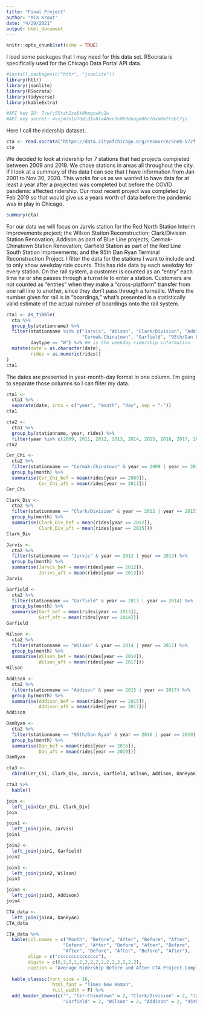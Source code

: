 ```yaml
---
title: "Final Project"
author: "Mia Krout"
date: "4/29/2021"
output: html_document
---
```


```r
knitr::opts_chunk$set(echo = TRUE)
```


I load some packages that I may need for this data set. RSocrata is specifically
used for the Chicago Data Portal API data.
```r
#install.packages(c("httr", "jsonlite"))
library(httr)
library(jsonlite)
library(RSocrata)
library(tidyverse)
library(kableExtra)

#API key ID: 7vwfj55tah2za8t0hmgcwkc2w
#API key secret: 4vxjm7n1v7ddid1vhlx4hvn3v0k9dnagm8hc76xm8m7rsbt7jo
```


Here I call the ridership dataset.
```r
cta <- read.socrata("https://data.cityofchicago.org/resource/5neh-572f.json")
cta
```

We decided to look at ridership for 7 stations that had projects completed between
2009 and 2019. We chose stations in areas all throughout the city. If I look at
a summary of this data I can see that I have information from Jan 2001 to
Nov 30, 2020. This works for us as we wanted to have data for at least a year
after a projected was completed but before the COVID pandemic affected ridership.
Our most recent project was completed by Feb 2019 so that would give us a years 
worth of data before the pandemic was in play in Chicago.
```r
summary(cta)
```
For our data we will focus on Jarvis station for the Red North Station Interim
Improvements project; the Wilson Station Reconstruction; Clark/Division Station
Renovation; Addison as part of Blue Line projects; Cermak-Chinatown Station
Renovation; Garfield Station as part of the Red Line South Station Improvements;
and the 95th Dan Ryan Terminal Reconstruction Project. I filter the data for
the stations I want to include and to only show weekday ride counts. This has 
ride data by each weekday for every station. On the rail system, a customer is 
counted as an "entry" each time he or she passes through a turnstile to enter 
a station.  Customers are not counted as "entries" when they make a 
"cross-platform" transfer from one rail line to another, since they don't pass 
through a turnstile. Where the number given for rail is in "boardings," what's 
presented is a statistically valid estimate of the actual number of boardings 
onto the rail system.
```r
cta1 <- as_tibble(
  cta %>%
  group_by(stationname) %>%
  filter(stationname %in% c("Jarvis", "Wilson", "Clark/Division", "Addison",
                            "Cermak-Chinatown", "Garfield", "95th/Dan Ryan"),
         daytype == "W") %>% #W is the weekday ridership information
  mutate(date = as.character(date),
         rides = as.numeric(rides))
)
cta1
```
The dates are presented in year-month-day format in one column. I'm going to
separate those columns so I can filter my data.
```r
cta1 <- 
  cta1 %>%
  separate(date, into = c("year", "month", "day", sep = "-"))
cta1
```

```r
cta2 <- 
  cta1 %>%
  group_by(stationname, year, rides) %>%
  filter(year %in% c(2009, 2011, 2012, 2013, 2014, 2015, 2016, 2017, 2018, 2019))
cta2
```


```r
Cer_Chi <- 
  cta2 %>%
  filter(stationname == "Cermak-Chinatown" & year == 2009 | year == 2011) %>%
  group_by(month) %>%
  summarise(Cer_Chi_bef = mean(rides[year == 2009]),
            Cer_Chi_aft = mean(rides[year == 2011]))
Cer_Chi

Clark_Div <- 
  cta2 %>%
  filter(stationname == "Clark/Division" & year == 2012 | year == 2015) %>%
  group_by(month) %>%
  summarise(Clark_Div_bef = mean(rides[year == 2012]),
            Clark_Div_aft = mean(rides[year == 2015]))
Clark_Div

Jarvis <- 
  cta2 %>%
  filter(stationname == "Jarvis" & year == 2012 | year == 2013) %>%
  group_by(month) %>%
  summarise(Jarvis_bef = mean(rides[year == 2012]),
            Jarivs_aft = mean(rides[year == 2013]))
Jarvis

Garfield <- 
  cta2 %>%
  filter(stationname == "Garfield" & year == 2013 | year == 2014) %>%
  group_by(month) %>%
  summarise(Garf_bef = mean(rides[year == 2013]),
            Garf_aft = mean(rides[year == 2014]))
Garfield

Wilson <- 
  cta2 %>%
  filter(stationname == "Wilson" & year == 2014 | year == 2017) %>%
  group_by(month) %>%
  summarise(Wilson_bef = mean(rides[year == 2014]),
            Wilson_aft = mean(rides[year == 2017]))
Wilson

Addison <- 
  cta2 %>%
  filter(stationname == "Addison" & year == 2015 | year == 2017) %>%
  group_by(month) %>%
  summarise(Addison_bef = mean(rides[year == 2015]),
            Addison_aft = mean(rides[year == 2017]))
Addison

DanRyan <- 
  cta2 %>%
  filter(stationname == "95th/Dan Ryan" & year == 2016 | year == 2019) %>%
  group_by(month) %>%
  summarise(Dan_bef = mean(rides[year == 2016]),
            Dan_aft = mean(rides[year == 2019]))
DanRyan
```

```r
cta3 <- 
  cbind(Cer_Chi, Clark_Div, Jarvis, Garfield, Wilson, Addison, DanRyan)

cta3 %>%
  kable()
```

```r
join <- 
  left_join(Cer_Chi, Clark_Div)
join

join1 <- 
  left_join(join, Jarvis)
join1

join2 <- 
  left_join(join1, Garfield)
join2

join3 <- 
  left_join(join2, Wilson)
join3

join4 <- 
  left_join(join3, Addison)
join4

CTA_data <- 
  left_join(join4, DanRyan)
CTA_data
```

```r
CTA_data %>%
  kable(col.names = c("Month", "Before", "After", "Before", "After", 
                     "Before", "After", "Before", "After", "Before", 
                     "After", "Before", "After", "Before", "After"),
        align = c("ccccccccccccccc"),
        digits = c(0,2,2,2,2,2,2,2,2,2,2,2,2,2,2),
        caption = "Average Ridership Before and After CTA Project Completion") %>%
  
  kable_classic(font_size = 16,
                 html_font = "Times New Roman",
                 full_width = F) %>%
  add_header_above(c("", "Cer-Chinatown" = 2, "Clark/Division" = 2, "Jarvis" = 2,
                     "Garfield" = 2, "Wilson" = 2, "Addison" = 2, "95th/Dan Ryan" = 2))
```

